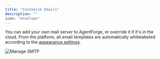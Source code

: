 ```yaml
---
title: "Customize Emails"
description: ""
icon: "envelope"
---
```


<Snippet file="enterprise-feature.mdx" />

You can add your own mail server to AgentForge, or override it if it's in the cloud. From the platform, all email templates are automatically whitelabeled according to the [appearance settings](./appearance).

![Manage SMTP](/resources/screenshots/manage-smtp.png)
